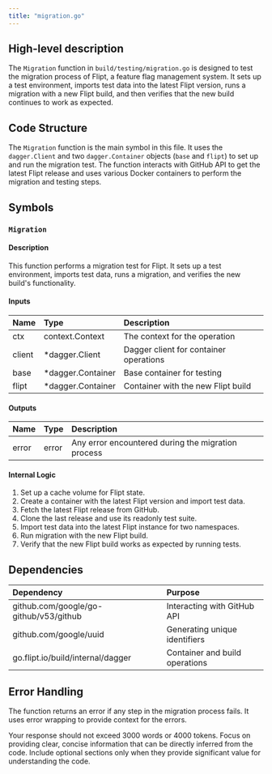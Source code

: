 ```yaml
---
title: "migration.go"
---
```


## High-level description
The `Migration` function in `build/testing/migration.go` is designed to test the migration process of Flipt, a feature flag management system. It sets up a test environment, imports test data into the latest Flipt version, runs a migration with a new Flipt build, and then verifies that the new build continues to work as expected.

## Code Structure
The `Migration` function is the main symbol in this file. It uses the `dagger.Client` and two `dagger.Container` objects (`base` and `flipt`) to set up and run the migration test. The function interacts with GitHub API to get the latest Flipt release and uses various Docker containers to perform the migration and testing steps.

## Symbols

### `Migration`
#### Description
This function performs a migration test for Flipt. It sets up a test environment, imports test data, runs a migration, and verifies the new build's functionality.

#### Inputs
| Name | Type | Description |
|:-----|:-----|:------------|
| ctx | context.Context | The context for the operation |
| client | *dagger.Client | Dagger client for container operations |
| base | *dagger.Container | Base container for testing |
| flipt | *dagger.Container | Container with the new Flipt build |

#### Outputs
| Name | Type | Description |
|:-----|:-----|:------------|
| error | error | Any error encountered during the migration process |

#### Internal Logic
1. Set up a cache volume for Flipt state.
2. Create a container with the latest Flipt version and import test data.
3. Fetch the latest Flipt release from GitHub.
4. Clone the last release and use its readonly test suite.
5. Import test data into the latest Flipt instance for two namespaces.
6. Run migration with the new Flipt build.
7. Verify that the new Flipt build works as expected by running tests.

## Dependencies
| Dependency | Purpose |
|:-----------|:--------|
| github.com/google/go-github/v53/github | Interacting with GitHub API |
| github.com/google/uuid | Generating unique identifiers |
| go.flipt.io/build/internal/dagger | Container and build operations |

## Error Handling
The function returns an error if any step in the migration process fails. It uses error wrapping to provide context for the errors.

Your response should not exceed 3000 words or 4000 tokens. Focus on providing clear, concise information that can be directly inferred from the code. Include optional sections only when they provide significant value for understanding the code.
